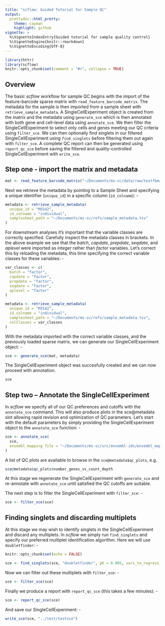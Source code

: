```yaml
---
title: "scflow: Guided Tutorial for Sample QC"
output: 
  prettydoc::html_pretty:
    theme: cayman
    highlight: github
vignette: >
  %\VignetteIndexEntry{Guided tutorial for sample quality control}
  %\VignetteEngine{knitr::rmarkdown}
  %\VignetteEncoding{UTF-8}
---
```


```r
library(httr)
library(scflow)
knitr::opts_chunk$set(comment = "#>", collapse = TRUE)
```

## Overview
The basic _scflow_ workflow for sample QC begins with the import of the feature-barcode sparse matrix with `read_feature_barcode_matrix`.  The metadata for the sample is then imported from a sample sheet with `retrieve_sample_metadata`.  A SingleCellExperiment object is created from the matrix and the metadata using `generate_sce` which is then annotated with both gene and cell-level data using `annotate_sce`.  We then filter the SingleCellExperiment to select only cells and genes meeting our QC criteria using `filter_sce`.  We can then optionally find singlets in our filtered SingleCellExperiment using `find_singlets` before filtering them out again with `filter_sce`.  A complete QC report can then be generated using `report_qc_sce` before saving the filtered and quality-controlled SingleCellExperiment with `write_sce`.  

## Step one - import the matrix and metadata

```r
mat <- read_feature_barcode_matrix("~/Documents/ms-sc/data/raw/testfbmatrix/outs/raw_feature_bc_matrix")
```

Next we retrieve the metadata by pointing to a Sample Sheet and specifying a unique identifier (`unique_id`) in a specific column (`id_colname`): -

```r
metadata <- retrieve_sample_metadata(
  unique_id = "MS542",
  id_colname = "individual",
  samplesheet_path = "~/Documents/ms-sc/refs/sample_metadata.tsv"
)
```

For downstream analyses it's important that the variable classes are correctly specified.  Carefully inspect the metadata classes in brackets. In the above example we see that the *batch*, *capdate*, *prepdate*, *seqdate*, and *aplevel* were imported as _integer_ rather than _factor_ variables.  Let's correct this by reloading the metadata, this time specifying the correct variable classes for these variables: -

```r
var_classes <- c(
  batch = "factor",
  capdate = "factor",
  prepdate = "factor",
  seqdate = "factor",
  aplevel = "factor"
)

metadata <- retrieve_sample_metadata(
  unique_id = "MS542",
  id_colname = "individual",
  samplesheet_path = "~/Documents/ms-sc/refs/sample_metadata.tsv",
  colClasses = var_classes
)
```

With the metadata imported with the correct variable classes, and the previously loaded sparse matrix, we can generate our SingleCellExperiment object: -

```r
sce <- generate_sce(mat, metadata)
```

The SingleCellExperiment object was succesfully created and we can now proceed with annotation.

```r
sce
```

## Step two -- Annotate the SingleCellExperiment

In *scflow* we specify all of our QC preferences and cutoffs with the `annotate_sce` command.  This will also produce plots in the sce@metadata slot allowing rapid revision and optimization of QC parameters.  Let's start with the default parameters by simply providing the SingleCellExperiment object to the `annotate_sce` function: -

```r
sce <- annotate_sce(
  sce,
  ensembl_mapping_file = "~/Documents/ms-sc/src/ensembl-ids/ensembl_mappings.tsv"
)
```

A list of QC plots are available to browse in the `sce@metadata$qc_plots`, e.g.

```r
sce@metadata$qc_plots$number_genes_vs_count_depth
```

At this stage we regenerate the SingleCellExperiment with `generate_sce` and re-annotate with `annotate_sce` until satisfied the QC cutoffs are suitable.  

The next step is to filter the SingleCellExperiment with `filter_sce`: -

```r
sce <- filter_sce(sce)
```

## Finding singlets and discarding multiplets

At this stage we may wish to identify singlets in the SingleCellExperiment and discard any multiplets.  In *scflow* we simply run `find_singlets` and specify our preferred multiplet identification algorithm.  Here we will use `doubletfinder`: -

```r
knitr::opts_chunk$set(echo = FALSE)

sce <- find_singlets(sce, "doubletfinder", pK = 0.005, vars_to_regress_out = c("nCount_RNA", "pc_mito"))
```

Now we can filter out these multiplets with `filter_sce`: -

```r
sce <- filter_sce(sce)
```

Finally we produce a report with `report_qc_sce` (this takes a few minutes): -

```r
sce <- report_qc_sce(sce)
```

And save our SingleCellExperiment: -
```r
write_sce(sce, "../test/testsce")
```
